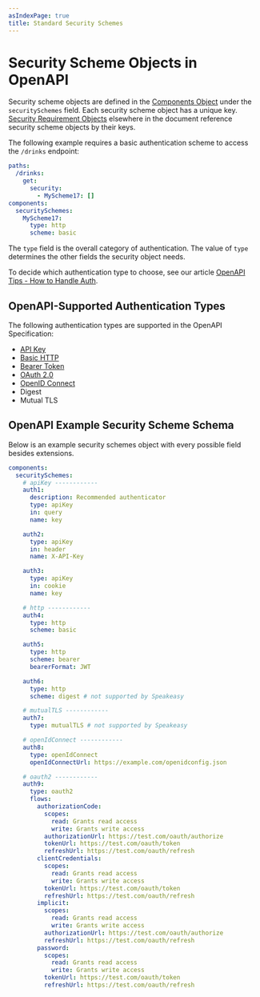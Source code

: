```yaml
---
asIndexPage: true
title: Standard Security Schemes
---
```


# Security Scheme Objects in OpenAPI

Security scheme objects are defined in the [Components Object](../components.md) under the `securitySchemes` field. Each security scheme object has a unique key. [Security Requirement Objects](../security.md#security-requirement-object) elsewhere in the document reference security scheme objects by their keys.

The following example requires a basic authentication scheme to access the `/drinks` endpoint:

```yaml
paths:
  /drinks:
    get:
      security:
        - MyScheme17: []
components:
  securitySchemes:
    MyScheme17:
      type: http
      scheme: basic
```

The `type` field is the overall category of authentication. The value of `type` determines the other fields the security object needs.

To decide which authentication type to choose, see our article [OpenAPI Tips - How to Handle Auth](/post/openapi-tips-auth).

## OpenAPI-Supported Authentication Types

The following authentication types are supported in the OpenAPI Specification:

- [API Key](/openapi/security/security-schemes/security-api-key)
- [Basic HTTP](/openapi/security/security-schemes/security-basic)
- [Bearer Token](/openapi/security/security-schemes/security-bearer)
- [OAuth 2.0](/openapi/security/security-schemes/security-oauth2)
- [OpenID Connect](/openapi/security/security-schemes/security-openid)
- Digest
- Mutual TLS

## OpenAPI Example Security Scheme Schema

Below is an example security schemes object with every possible field besides extensions.

```yaml
components:
  securitySchemes:
    # apiKey ------------
    auth1:
      description: Recommended authenticator
      type: apiKey
      in: query
      name: key

    auth2:
      type: apiKey
      in: header
      name: X-API-Key

    auth3:
      type: apiKey
      in: cookie
      name: key

    # http ------------
    auth4:
      type: http
      scheme: basic

    auth5:
      type: http
      scheme: bearer
      bearerFormat: JWT

    auth6:
      type: http
      scheme: digest # not supported by Speakeasy

    # mutualTLS ------------
    auth7:
      type: mutualTLS # not supported by Speakeasy

    # openIdConnect ------------
    auth8:
      type: openIdConnect
      openIdConnectUrl: https://example.com/openidconfig.json

    # oauth2 ------------
    auth9:
      type: oauth2
      flows:
        authorizationCode:
          scopes:
            read: Grants read access
            write: Grants write access
          authorizationUrl: https://test.com/oauth/authorize
          tokenUrl: https://test.com/oauth/token
          refreshUrl: https://test.com/oauth/refresh
        clientCredentials:
          scopes:
            read: Grants read access
            write: Grants write access
          tokenUrl: https://test.com/oauth/token
          refreshUrl: https://test.com/oauth/refresh
        implicit:
          scopes:
            read: Grants read access
            write: Grants write access
          authorizationUrl: https://test.com/oauth/authorize
          refreshUrl: https://test.com/oauth/refresh
        password:
          scopes:
            read: Grants read access
            write: Grants write access
          tokenUrl: https://test.com/oauth/token
          refreshUrl: https://test.com/oauth/refresh
```
